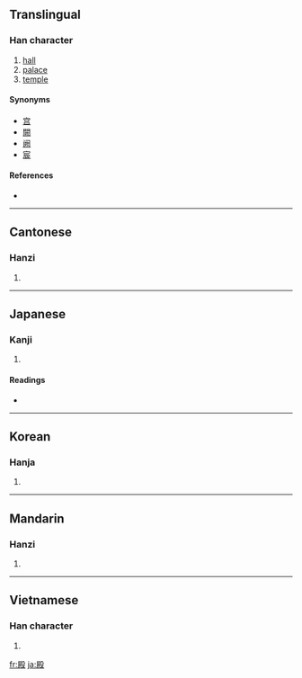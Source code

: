 ==Translingual==

===Han character===
{{Han char|rn=79|rad=殳|as=09|sn=13|four=7724<sub>7</sub>|canj=尸金竹弓水 (SCHNE)}}

# [[hall]]
# [[palace]]
# [[temple]]

====Synonyms====
* [[宫]]
* [[闕]]
* [[阙]]
* [[宸]]

====References====
* {{Han ref|kx=0586.090|dkj=16651|dj=0978.150|hdz=32162.090|uh=6BBF|ud=27583|bh=B7B5|bd=47029}}

----

==Cantonese==

===Hanzi===
{{yue-hanzi|jyut=|y=din6}}

# {{defn|Cantonese|sort=殳09}}

----

==Japanese==

===Kanji===
{{ja-kanji|grade=c|rs=殳09}}

# {{defn|Japanese}}

====Readings====
* {{ja-readings|on=[[てん]] (ten), [[でん]] (den)|kun=[[との]] (tono), [[どの]] (dono), [[しんがり]] (shingari)}}

----

==Korean==

===Hanja===
{{ko-hanja|hangeul=전|eumhun=|rv=jeon|mr=chŏn|y=cen}}

# {{defn|Korean|sort=殳09}}

----

==Mandarin==

===Hanzi===
{{cmn-hanzi|pin=[[diàn]] ([[dian4]])|wg=tien<sup>4</sup>}}

# {{defn|Mandarin|sort=殳09}}

----

==Vietnamese==

===Han character===
{{vi-hantu|[[điện]], [[đền]], [[điếng]]|rs=殳09}}

# {{defn|Vietnamese|sort=殳09}}

[[fr:殿]]
[[ja:殿]]